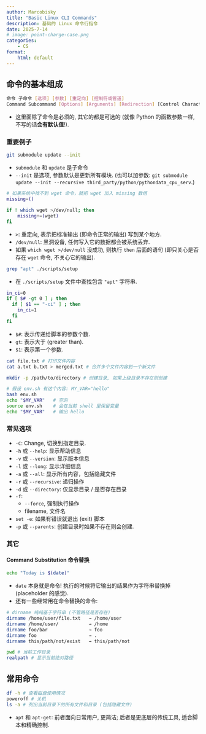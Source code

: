 ```yaml
---
author: Marcobisky
title: "Basic Linux CLI Commands"
description: 基础的 Linux 命令行指令
date: 2025-7-14
# image: point-charge-case.png
categories:
    - CS
format: 
    html: default
---
```



## 命令的基本组成

```bash
命令 子命令 [选项] [参数] [重定向] [控制符或管道]
Command Subcommand [Options] [Arguments] [Redirection] [Control Characters or Pipes]
```

- 这里面除了命令是必须的, 其它的都是可选的 (就像 Python 的函数参数一样, 不写的话**会有默认值**!).

### 重要例子


```bash
git submodule update --init
```

- `submodule` 和 `update` 是子命令
- `--init` 是选项, 参数默认是更新所有模块. (也可以加参数: `git submodule update --init --recursive third_party/python/pythondata_cpu_serv`.)

```sh
# 如果系统中找不到 wget 命令，就把 wget 加入 missing 数组
missing=()

if ! which wget >/dev/null; then
    missing+=(wget)
fi
```

- `>`: 重定向, 表示把标准输出 (即命令正常的输出) 写到某个地方.
- `/dev/null`: 黑洞设备, 任何写入它的数据都会被系统丢弃.
- 如果 `which wget >/dev/null` 没成功, 则执行 `then` 后面的语句 (即只关心是否存在 `wget` 命令, 不关心它的输出).

```bash
grep "apt" ./scripts/setup
```

- 在 `./scripts/setup` 文件中查找包含 `"apt"` 字符串.

```bash
in_ci=0
if [ $# -gt 0 ] ; then
  if [ $1 == "-ci" ] ; then
    in_ci=1
  fi
fi
```

- `$#`: 表示传递给脚本的参数个数.
- `gt`: 表示大于 (greater than).
- `$1`: 表示第一个参数.

```bash
cat file.txt # 打印文件内容
cat a.txt b.txt > merged.txt # 合并多个文件内容到一个新文件
```

```bash
mkdir -p /path/to/directory # 创建目录, 如果上级目录不存在则创建
```

```bash
# 假设 env.sh 有这个内容: MY_VAR="hello"
bash env.sh
echo "$MY_VAR"   # 空的
source env.sh    # 会在当前 shell 里保留变量
echo "$MY_VAR"   # 输出 hello
```


### 常见选项

- `-C`: Change, 切换到指定目录.
- `-h` 或 `--help`: 显示帮助信息
- `-v` 或 `--version`: 显示版本信息
- `-l` 或 `--long`: 显示详细信息
- `-a` 或 `--all`: 显示所有内容，包括隐藏文件
- `-r` 或 `--recursive`: 递归操作
- `-d` 或 `--directory`: 仅显示目录 / 是否存在目录
- `-f`: 
    - `--force`, 强制执行操作
    - filename, 文件名
- `set -e`: 如果有错误就退出 (exit) 脚本
- `-p` 或 `--parents`: 创建目录时如果不存在则会创建.

### 其它

#### Command Substitution 命令替换

```bash
echo "Today is $(date)"
```

- `date` 本身就是命令! 执行的时候将它输出的结果作为字符串替换掉 (placeholder 的感觉).
- 还有一些经常用在命令替换的命令:

```bash
# dirname 纯纯基于字符串 (不管路径是否存在)
dirname /home/user/file.txt   → /home/user
dirname /home/user/           → /home
dirname foo/bar               → foo
dirname foo                   → .
dirname this/path/not/exist   → this/path/not
```

```bash
pwd # 当前工作目录
realpath # 显示当前绝对路径
```

## 常用命令

```bash
df -h # 查看磁盘使用情况
poweroff # 关机
ls -a # 列出当前目录下的所有文件和目录 (包括隐藏文件)
```

- `apt` 和 `apt-get`: 前者面向日常用户, 更简洁; 后者是更底层的传统工具, 适合脚本和精确控制.